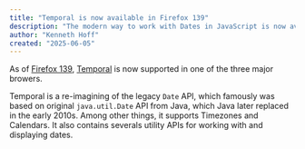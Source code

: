 ```yaml
---
title: "Temporal is now available in Firefox 139"
description: "The modern way to work with Dates in JavaScript is now available in Firefox 139"
author: "Kenneth Hoff"
created: "2025-06-05"
---
```



As of [Firefox 139](https://www.mozilla.org/en-US/firefox/139.0/releasenotes/), 
[Temporal](https://developer.mozilla.org/en-US/docs/Web/JavaScript/Reference/Global_Objects/Temporal) is now supported in one of the three major browers.

Temporal is a re-imagining of the legacy `Date` API, which famously was based on original `java.util.Date` API from Java, which Java later replaced in the early 2010s. 
Among other things, it supports Timezones and Calendars. It also contains severals utility APIs for working with and displaying dates.

<CanIUse feature="temporal" />
